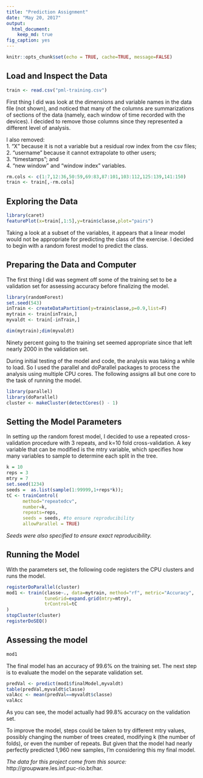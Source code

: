 ```yaml
---
title: "Prediction Assignment"
date: "May 20, 2017"
output: 
  html_document: 
    keep_md: true 
fig_caption: yes
---
```


```r
knitr::opts_chunk$set(echo = TRUE, cache=TRUE, message=FALSE)
```

## Load and Inspect the Data  

```r
train <- read.csv("pml-training.csv")
```

First thing I did was look at the dimensions and variable names in the data file (not shown), and noticed that many of the columns are summarizations of sections of the data (namely, each window of time recorded with the devices). I decided to remove those columns since they represented a different level of analysis.

I also removed:  
  1. "X" because it is not a variable but a residual row index from the csv files;  
  2. "username" because it cannot extrapolate to other users;  
  3. "timestamps"; and  
  4. "new window" and "window index" variables.  
```r
rm.cols <- c(1:7,12:36,50:59,69:83,87:101,103:112,125:139,141:150)
train <- train[,-rm.cols]
```

## Exploring the Data  

```r
library(caret)
featurePlot(x=train[,1:5],y=train$classe,plot="pairs")
```

Taking a look at a subset of the variables, it appears that a linear model would not be appropriate for predicting the class of the exercise. I decided to begin with a random forest model to predict the class.

## Preparing the Data and Computer  
The first thing I did was segment off some of the training set to be a validation set for assessing accuracy before finalizing the model.
```r
library(randomForest)
set.seed(543)
inTrain <- createDataPartition(y=train$classe,p=0.9,list=F)
mytrain <- train[inTrain,]
myvaldt <- train[-inTrain,]
```
```r
dim(mytrain);dim(myvaldt)
```

Ninety percent going to the training set seemed appropriate since that left nearly 2000 in the validation set.  
  
During initial testing of the model and code, the analysis was taking a while to load. So I used the parallel and doParallel packages to process the analysis using multiple CPU cores. The following assigns all but one core to the task of running the model.
```r
library(parallel)
library(doParallel)
cluster <- makeCluster(detectCores() - 1) 
```

## Setting the Model Parameters  
In setting up the random forest model, I decided to use a repeated cross-validation procedure with 3 repeats, and k=10 fold cross-validation. A key variable that can be modified is the mtry variable, which specifies how many variables to sample to determine each split in the tree.
```r
k = 10 
reps = 3 
mtry = 7 
set.seed(1234)
seeds =  as.list(sample(1:99999,1+reps*k));
tC <- trainControl(
      method="repeatedcv",
      number=k,
      repeats=reps,
      seeds = seeds, #to ensure reproducibility
      allowParallel = TRUE)
```
*Seeds were also specified to ensure exact reproducibility.*  

## Running the Model  
With the parameters set, the following code registers the CPU clusters and runs the model.
```r
registerDoParallel(cluster)
mod1 <- train(classe~., data=mytrain, method="rf", metric="Accuracy",
              tuneGrid=expand.grid(mtry=mtry),  
              trControl=tC
)
stopCluster(cluster)
registerDoSEQ()

```

## Assessing the model
```r
mod1
```
The final model has an accuracy of 99.6% on the training set. The next step is to evaluate the model on the separate validation set. 
```r
predVal <- predict(mod1$finalModel,myvaldt)
table(predVal,myvaldt$classe)
valAcc <- mean(predVal==myvaldt$classe)
valAcc
```
As you can see, the model actually had 99.8% accuracy on the validation set.  

To improve the model, steps could be taken to try different mtry values, possibly changing the number of trees created, modifying k (the number of folds), or even the number of repeats. But given that the model had nearly perfectly predicted 1,960 new samples, I'm considering this my final model.  
  
  
*The data for this project come from this source:* http://groupware.les.inf.puc-rio.br/har.



